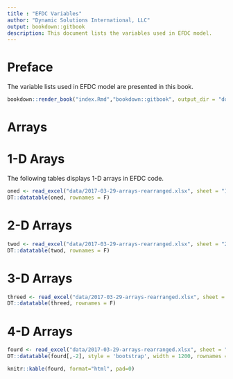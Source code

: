 ```yaml
---
title : "EFDC Variables"
author: "Dynamic Solutions International, LLC"
output: bookdown::gitbook
description: This document lists the variables used in EFDC model. 
---
```

  
# Preface

The variable lists used in EFDC model are presented in this book. 

```r
bookdown::render_book("index.Rmd","bookdown::gitbook", output_dir = "docs")
```

# Arrays

# 1-D Arays
The following tables displays 1-D arrays in EFDC code. 

```r
oned <- read_excel("data/2017-03-29-arrays-rearranged.xlsx", sheet = "1darray")
DT::datatable(oned, rownames = F)
```

# 2-D Arrays

```r
twod <- read_excel("data/2017-03-29-arrays-rearranged.xlsx", sheet = "2darray")
DT::datatable(twod, rownames = F)
```

# 3-D Arrays
```r
threed <- read_excel("data/2017-03-29-arrays-rearranged.xlsx", sheet = "3darray")
DT::datatable(threed, rownames = F)
```

# 4-D Arrays

```r
fourd <- read_excel("data/2017-03-29-arrays-rearranged.xlsx", sheet = "4darray")
DT::datatable(fourd[,-2], style = 'bootstrap', width = 1200, rownames = F)

knitr::kable(fourd, format="html", pad=0)

```